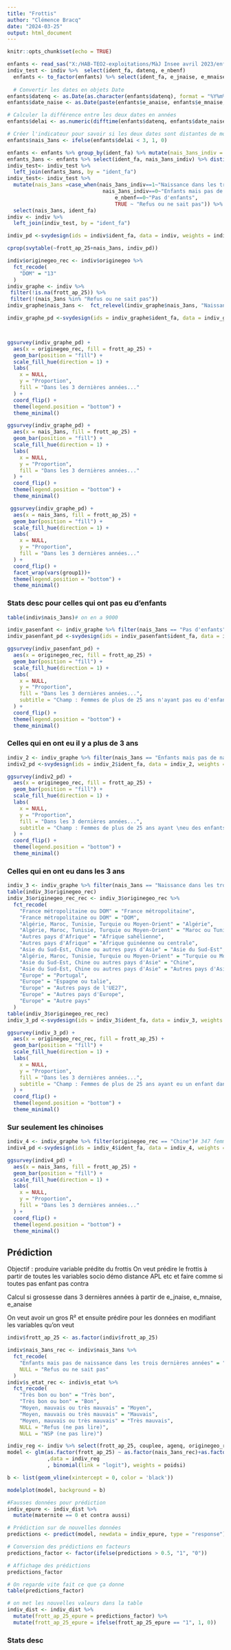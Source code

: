 ---
title: "Frottis"
author: "Clémence Bracq"
date: "2024-03-25"
output: html_document
---

```{r setup, include=FALSE}
knitr::opts_chunk$set(echo = TRUE)
```

```{r}
enfants <- read_sas("X:/HAB-TEO2-exploitations/MàJ Insee avril 2023/enfants.sas7bdat",  catalog_file = "X:/HAB-TEO2-exploitations/MàJ Insee avril 2023/formats.sas7bcat")
indiv_test <- indiv %>%  select(ident_fa, datenq, e_nbenf)
  enfants <- to_factor(enfants) %>% select(ident_fa, e_jnaise, e_mnaise, e_anaise) %>% left_join(indiv_test, by = "ident_fa")
  
  # Convertir les dates en objets Date
enfants$datenq <- as.Date(as.character(enfants$datenq), format = "%Y%m%d")
enfants$date_naise <- as.Date(paste(enfants$e_anaise, enfants$e_mnaise, enfants$e_jnaise, sep = "-"))

# Calculer la différence entre les deux dates en années
enfants$delai <- as.numeric(difftime(enfants$datenq, enfants$date_naise, units = "days")) / 365.25

# Créer l'indicateur pour savoir si les deux dates sont distantes de moins de 3 ans
enfants$nais_3ans <- ifelse(enfants$delai < 3, 1, 0)

enfants <- enfants %>% group_by(ident_fa) %>% mutate(nais_3ans_indiv = max(nais_3ans))
enfants_3ans <- enfants %>% select(ident_fa, nais_3ans_indiv) %>% distinct()
indiv_test<- indiv_test %>% 
  left_join(enfants_3ans, by = "ident_fa") 
indiv_test<- indiv_test %>% 
  mutate(nais_3ans =case_when(nais_3ans_indiv==1~"Naissance dans les trois dernières années",
                               nais_3ans_indiv==0~"Enfants mais pas de naissance\n dans les trois dernières années",
                                   e_nbenf==0~"Pas d'enfants", 
                                   TRUE ~ "Refus ou ne sait pas")) %>% 
  select(nais_3ans, ident_fa)
indiv <- indiv %>% 
  left_join(indiv_test, by = "ident_fa")

```

```{r}
indiv_pd <-svydesign(ids = indiv$ident_fa, data = indiv, weights = indiv$poidsi)
```


```{r}
cprop(svytable(~frott_ap_25+nais_3ans, indiv_pd))
```
```{r}
indiv$originegeo_rec <- indiv$originegeo %>%
  fct_recode(
    "DOM" = "13"
  )
indiv_graphe <- indiv %>%
 filter(!is.na(frott_ap_25)) %>%
 filter(!(nais_3ans %in% "Refus ou ne sait pas"))
indiv_graphe$nais_3ans <-  fct_relevel(indiv_graphe$nais_3ans, "Naissance dans les trois dernières années", "Enfants mais pas de naissance\n dans les trois dernières années", "Pas d'enfants")

indiv_graphe_pd <-svydesign(ids = indiv_graphe$ident_fa, data = indiv_graphe, weights = indiv_graphe$poidsi)



ggsurvey(indiv_graphe_pd) +
  aes(x = originegeo_rec, fill = frott_ap_25) +
  geom_bar(position = "fill") +
  scale_fill_hue(direction = 1) +
  labs(
    x = NULL,
    y = "Proportion",
    fill = "Dans les 3 dernières années..."
  ) +
  coord_flip() +
  theme(legend.position = "bottom") +
  theme_minimal()

ggsurvey(indiv_graphe_pd) +
  aes(x = nais_3ans, fill = frott_ap_25) +
  geom_bar(position = "fill") +
  scale_fill_hue(direction = 1) +
  labs(
    x = NULL,
    y = "Proportion",
    fill = "Dans les 3 dernières années..."
  ) +
  coord_flip() +
  theme(legend.position = "bottom") +
  theme_minimal()

 ggsurvey(indiv_graphe_pd) +
  aes(x = nais_3ans, fill = frott_ap_25) +
  geom_bar(position = "fill") +
  scale_fill_hue(direction = 1) +
  labs(
    x = NULL,
    y = "Proportion",
    fill = "Dans les 3 dernières années..."
  ) +
  coord_flip() +
  facet_wrap(vars(group1))+
  theme(legend.position = "bottom") +
  theme_minimal()
```
### Stats desc pour celles qui ont pas eu d'enfants

```{r}
table(indiv$nais_3ans)# on en a 9000
```
```{r}
indiv_pasenfant <- indiv_graphe %>% filter(nais_3ans == "Pas d'enfants")
indiv_pasenfant_pd <-svydesign(ids = indiv_pasenfant$ident_fa, data = indiv_pasenfant, weights = indiv_pasenfant$poidsi)
```

```{r}
ggsurvey(indiv_pasenfant_pd) +
  aes(x = originegeo_rec, fill = frott_ap_25) +
  geom_bar(position = "fill") +
  scale_fill_hue(direction = 1) +
  labs(
    x = NULL,
    y = "Proportion",
    fill = "Dans les 3 dernières années...",
    subtitle = "Champ : Femmes de plus de 25 ans n'ayant pas eu d'enfants"
  ) +
  coord_flip() +
  theme(legend.position = "bottom") +
  theme_minimal()
```


### Celles qui en ont eu il y a plus de 3 ans

```{r}
indiv_2 <- indiv_graphe %>% filter(nais_3ans == "Enfants mais pas de naissance\n dans les trois dernières années")
indiv2_pd <-svydesign(ids = indiv_2$ident_fa, data = indiv_2, weights = indiv_2$poidsi)
```

```{r}
ggsurvey(indiv2_pd) +
  aes(x = originegeo_rec, fill = frott_ap_25) +
  geom_bar(position = "fill") +
  scale_fill_hue(direction = 1) +
  labs(
    x = NULL,
    y = "Proportion",
    fill = "Dans les 3 dernières années...",
    subtitle = "Champ : Femmes de plus de 25 ans ayant \neu des enfants tous il y a plus de 3 ans"
  ) +
  coord_flip() +
  theme(legend.position = "bottom") +
  theme_minimal()
```

### Celles qui en ont eu dans les 3 ans

```{r}
indiv_3 <- indiv_graphe %>% filter(nais_3ans == "Naissance dans les trois dernières années")
table(indiv_3$originegeo_rec)
indiv_3$originegeo_rec_rec <- indiv_3$originegeo_rec %>%
  fct_recode(
    "France métropolitaine ou DOM" = "France métropolitaine",
    "France métropolitaine ou DOM" = "DOM",
    "Algérie, Maroc, Tunisie, Turquie ou Moyen-Orient" = "Algérie",
    "Algérie, Maroc, Tunisie, Turquie ou Moyen-Orient" = "Maroc ou Tunisie",
    "Autres pays d'Afrique" = "Afrique sahélienne",
    "Autres pays d'Afrique" = "Afrique guinéenne ou centrale",
    "Asie du Sud-Est, Chine ou autres pays d'Asie" = "Asie du Sud-Est",
    "Algérie, Maroc, Tunisie, Turquie ou Moyen-Orient" = "Turquie ou Moyen-Orient",
    "Asie du Sud-Est, Chine ou autres pays d'Asie" = "Chine",
    "Asie du Sud-Est, Chine ou autres pays d'Asie" = "Autres pays d'Asie",
    "Europe" = "Portugal",
    "Europe" = "Espagne ou talie",
    "Europe" = "Autres pays de l'UE27",
    "Europe" = "Autres pays d'Europe",
    "Europe" = "Autre pays"
  )
table(indiv_3$originegeo_rec_rec)
indiv_3_pd <-svydesign(ids = indiv_3$ident_fa, data = indiv_3, weights = indiv_3$poidsi)

```

```{r}
ggsurvey(indiv_3_pd) +
  aes(x = originegeo_rec_rec, fill = frott_ap_25) +
  geom_bar(position = "fill") +
  scale_fill_hue(direction = 1) +
  labs(
    x = NULL,
    y = "Proportion",
    fill = "Dans les 3 dernières années...",
    subtitle = "Champ : Femmes de plus de 25 ans ayant eu un enfant dans les trois dernières années"
  ) +
  coord_flip() +
  theme(legend.position = "bottom") +
  theme_minimal()
```



### Sur seulement les chinoises

```{r}
indiv_4 <- indiv_graphe %>% filter(originegeo_rec == "Chine")# 347 femmes
indiv4_pd <-svydesign(ids = indiv_4$ident_fa, data = indiv_4, weights = indiv_4$poidsi)

```

```{r}
ggsurvey(indiv4_pd) +
  aes(x = nais_3ans, fill = frott_ap_25) +
  geom_bar(position = "fill") +
  scale_fill_hue(direction = 1) +
  labs(
    x = NULL,
    y = "Proportion",
    fill = "Dans les 3 dernières années..."
  ) +
  coord_flip() +
  theme(legend.position = "bottom") +
  theme_minimal()
```



## Prédiction

Objectif : produire variable prédite du frottis
On veut prédire le frottis à partir de toutes les variables socio démo distance APL etc et faire comme si toutes pas enfant pas contra

Calcul si grossesse dans 3 dernières années à partir de e_jnaise, e_mnaise, e_anaise

On veut avoir un gros R² et ensuite prédire pour les données en modifiant les variables qu'on veut
```{r}
indiv$frott_ap_25 <- as.factor(indiv$frott_ap_25)
```


```{r}

indiv$nais_3ans_rec <- indiv$nais_3ans %>%
  fct_recode(
    "Enfants mais pas de naissance dans les trois dernières années" = "Enfants mais pas de naissance\n dans les trois dernières années",
    NULL = "Refus ou ne sait pas"
  )
indiv$s_etat_rec <- indiv$s_etat %>%
  fct_recode(
    "Très bon ou bon" = "Très bon",
    "Très bon ou bon" = "Bon",
    "Moyen, mauvais ou très mauvais" = "Moyen",
    "Moyen, mauvais ou très mauvais" = "Mauvais",
    "Moyen, mauvais ou très mauvais" = "Très mauvais",
    NULL = "Refus (ne pas lire)",
    NULL = "NSP (ne pas lire)")

indiv_reg <- indiv %>% select(frott_ap_25, couplee, agenq, originegeo_rec, nais_3ans_rec, s_etat_rec, csnq_ego, r_defcult, poidsi) %>% filter(!is.na(frott_ap_25)&!is.na(couplee)&!is.na(agenq)&!is.na(originegeo_rec)&!is.na(nais_3ans_rec)&!is.na(s_etat_rec)&!is.na(csnq_ego))
model <- glm(as.factor(frott_ap_25) ~ as.factor(nais_3ans_rec)+as.factor(couplee)+as.numeric(agenq)+as.factor(originegeo_rec)+as.factor(s_etat_rec)+as.factor(csnq_ego)+r_defcult
             ,data = indiv_reg
             , binomial(link = "logit"), weights = poidsi)
```
```{r}
b <- list(geom_vline(xintercept = 0, color = 'black'))

modelplot(model, background = b)
```


```{r}
#Fausses données pour prédiction
indiv_epure <- indiv_dist %>% 
  mutate(maternite == 0 et contra aussi)

# Prédiction sur de nouvelles données
predictions <- predict(model, newdata = indiv_epure, type = "response")

# Conversion des prédictions en facteurs 
predictions_factor <- factor(ifelse(predictions > 0.5, "1", "0"))

# Affichage des prédictions
predictions_factor

# On regarde vite fait ce que ça donne 
table(predictions_factor)

# on met les nouvelles valeurs dans la table
indiv_dist <- indiv_dist %>% 
  mutate(frott_ap_25_epure = predictions_factor) %>% 
  mutate(frott_ap_25_epure = ifelse(frott_ap_25_epure == "1", 1, 0)) 

```

### Stats desc




